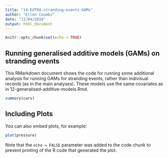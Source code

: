 ```yaml
---
title: "14-EXTRA-stranding-events-GAMs"
author: "Ellen Coombs"
date: "13/04/2018"
output: html_document
---
```


```r
knitr::opts_chunk$set(echo = TRUE)
```

## Running generalised additive models (GAMs) on stranding events 

This RMarkdown document shows the code for running some additional analysis for running GAMs for stranding events, rather than indivisual records (as in the main analyses). These models use the same covariates as in 12-generalised-additive-models.Rmd. 

```r
summary(cars)
```

## Including Plots

You can also embed plots, for example:

```r
plot(pressure)
```

Note that the `echo = FALSE` parameter was added to the code chunk to prevent printing of the R code that generated the plot.
